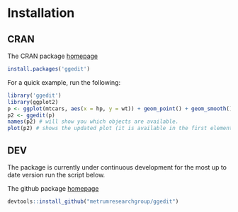 # Installation

## CRAN

The CRAN package [homepage](https://cran.r-project.org/web/packages/ggedit/index.html)

```r
install.packages('ggedit')
```

For a quick example, run the following:

```r
library('ggedit')
library(ggplot2)
p <- ggplot(mtcars, aes(x = hp, y = wt)) + geom_point() + geom_smooth()
p2 <- ggedit(p)
names(p2) # will show you which objects are available.
plot(p2) # shows the updated plot (it is available in the first element of p2)
```

## DEV

The package is currently under continuous development for the most up to date version run the script below.

The github package [homepage](https://github.com/metrumresearchgroup/ggedit)

```r
devtools::install_github("metrumresearchgroup/ggedit")
```